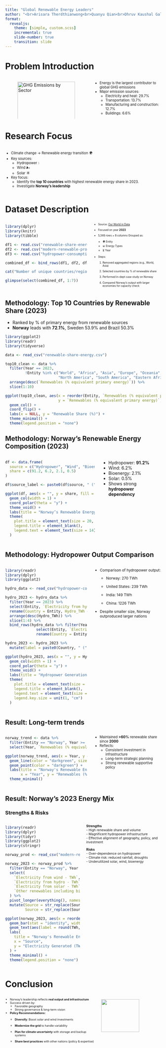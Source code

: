 ```yaml
---
title: "Global Renewable Energy Leaders"
author: "<br>Arisara Therdthianwong<br>Quanyu Qian<br>Dhruv Kaushal Gal"
format:
  revealjs:
    theme: [simple, custom.scss]
    incremental: true
    slide-number: true
    transition: slide
---
```


# Problem Introduction

::::: columns
::: {.column width="55%"}
![GHG Emissions by Sector](images/all-gas.png){#fig-ghg width="100%"}
:::

::: {.column width="45%"}
<div style="font-size:80%">
-   Energy is the largest contributor to global GHG emissions
-   Major emission sources:
    -   Electricity and heat: 29.7%
    -   Transportation: 13.7%
    -   Manufacturing and construction: 12.7%
    -   Buildings: 6.6%
</div>
:::
:::::

# Research Focus

::::: columns
::: {.column width="100%"}
<div style="font-size:80%">
- Climate change → Renewable energy transition 🌍  
- Key sources:  
  - Hydropower 💧  
  - Wind 🌬️  
  - Solar ☀️
-   Key focus:
    -   Identify the **top 10 countries** with highest renewable energy share in 2023.
    -   Investigate **Norway's leadership**
</div>
:::
:::::

# Dataset Description

::::: columns
::: {.column width="55%"}

```r
library(dplyr)
library(knitr)
library(tibble)

df1 <- read.csv("renewable-share-energy.csv", fileEncoding = "UTF-8-BOM")
df2 <- read.csv("modern-renewable-prod.csv", fileEncoding = "UTF-8-BOM")
df3 <- read.csv("hydropower-consumption.csv", fileEncoding = "UTF-8-BOM")

combined_df <- bind_rows(df1, df2, df3)

cat("Number of unique countries/regions:", n_distinct(combined_df$Entity), "\n\n")

glimpse(select(combined_df, 1:7))

```
:::
::: {.column width="45%"}


<div style="font-size:60%">
-   Source: [Our World in Data](https://ourworldindata.org/renewable-energy)
-   Focused on year **2023**
-   5,346 rows × 8 columns
Grouped as:
	-	🌍 Entity
	-	📊 Energy Types
	-	⏳  Year
-   Steps:

    1.  Removed aggregated regions (e.g., World, Asia)

    2.  Selected countries by % of renewable share

    3.  Performed in-dept case study on Norway

    4.  Compared Norway's output with larger economies for capacity check
</div>
:::
::::: 


## Methodology: Top 10 Countries by Renewable Share (2023)

-   Ranked by % of primary energy from renewable sources
-   **Norway** leads with **72.1%**, Sweden 53.9% and Brazil 50.3%

```r
library(ggplot2)
library(readr)
library(tidyverse)

data <- read_csv("renewable-share-energy.csv")

top10_clean <- data %>%
  filter(Year == 2023, 
         !Entity %in% c("World", "Africa", "Asia", "Europe", "Oceania", 
                        "North America", "South America", "Eastern Africa (EI)")) %>%
  arrange(desc(`Renewables (% equivalent primary energy)`)) %>%
  slice(1:10)

ggplot(top10_clean, aes(x = reorder(Entity, `Renewables (% equivalent primary energy)`), 
                        y = `Renewables (% equivalent primary energy)`, fill = Entity)) +
  geom_col() +
  coord_flip() +
  labs(x = NULL, y = "Renewable Share (%)") +
  theme_minimal() +
  theme(legend.position = "none")
```

## Methodology: Norway's Renewable Energy Composition (2023)

::::: columns
::: {.column width="60%"}
```r
df <- data.frame(
  source = c("Hydropower", "Wind", "Bioenergy", "Solar"),
  share = c(91.2, 6.2, 2.1, 0.5)
)

df$source_label <- paste0(df$source, " (", df$share, "%)")

ggplot(df, aes(x = "", y = share, fill = source_label)) +
  geom_col(width = 1) +
  coord_polar(theta = "y") +
  theme_void() +
  labs(title = "Norway’s Renewable Energy Composition (2023)") +
  theme(
    plot.title = element_text(size = 20, face = "bold", hjust = 0.5),
    legend.title = element_blank(), 
    legend.text = element_text(size = 14)  
  )
```
:::
::: {.column width="40%"}
- Hydropower: **91.2%**  
- Wind: 6.2%  
- Bioenergy: 2.1%  
- Solar: 0.5%  
- Shows strong **hydropower dependency**
:::
:::::

## Methodology: Hydropower Output Comparison

::::: columns
::: {.column width="55%"}
```r
library(readr)
library(dplyr)
library(ggplot2)

hydro_data <- read_csv("hydropower-consumption.csv")

hydro_2023 <- hydro_data %>%
  filter(Year == 2023) %>%
  select(Entity, `Electricity from hydro - TWh`) %>%
  rename(Country = Entity, Hydro_TWh = `Electricity from hydro - TWh`) %>%
  arrange(desc(Hydro_TWh)) %>%
  slice(1:4) %>%
  bind_rows(hydro_data %>% filter(Year == 2023, Entity == "Norway") %>%
              select(Entity, `Electricity from hydro - TWh`) %>%
              rename(Country = Entity, Hydro_TWh = `Electricity from hydro - TWh`))

hydro_2023 <- hydro_2023 %>%
  mutate(label = paste0(Country, " (", round(Hydro_TWh, 2), " TWh)"))

ggplot(hydro_2023, aes(x = "", y = Hydro_TWh, fill = label)) +
  geom_col(width = 1) +
  coord_polar(theta = "y") +
  theme_void() +
  labs(title = "Hydropower Generation by Country (2023)") +
  theme(
    plot.title = element_text(size = 20, face = "bold", hjust = 0.5),
    legend.title = element_blank(),
    legend.text = element_text(size = 14),
    legend.key.size = unit(1, "cm")
  )
```
:::
::: {.column width="45%"}

<div style="font-size:85%">
-   Comparison of hydropower output:

    -   Norway: 270 TWh

    -   United States: 239 TWh

    -   India: 149 TWh

    -   China: 1226 TWh

-   Despite smaller size, Norway outproduced larger nations
</div>
:::
:::::

## Result: Long-term trends


::::: columns
::: {.column width="55%"}
```r
norway_trend <- data %>%
  filter(Entity == "Norway", Year >= 2000) %>%
  select(Year, `Renewables (% equivalent primary energy)`)

ggplot(norway_trend, aes(x = Year, y = `Renewables (% equivalent primary energy)`)) +
  geom_line(color = "darkgreen", size = 1.2) +
  geom_point(color = "darkgreen") +
  labs(title = "Norway's Renewable Energy Share Over Time",
       x = "Year", y = "Renewables (% of Primary Energy)") +
  theme_minimal()
```
:::

::: {.column width="45%"}
<div style="font-size:80%">

-   Maintained **>60%** renewable share since **2000**
-   Reflects:
    -   Consistent investment in infrastructure  
    -   Long-term strategic planning  
    -   Strong renewable supportive policy  

</div>
:::
:::::

## Result: Norway’s 2023 Energy Mix
### Strengths & Risks
::::: columns
::: {.column width="50%"}
```r
library(readr)
library(dplyr)
library(tidyr)
library(ggplot2)
library(stringr)

norway_prod <- read_csv("modern-renewable-prod.csv")

norway_2023 <- norway_prod %>%
  filter(Entity == "Norway", Year == 2023) %>%
  select(
    `Electricity from wind - TWh`,
    `Electricity from hydro - TWh`,
    `Electricity from solar - TWh`,
    `Other renewables including bioenergy - TWh`
  ) %>%
  pivot_longer(everything(), names_to = "Source", values_to = "TWh") %>%
  mutate(Source = str_replace(Source, "Electricity from ", ""),
         Source = str_replace(Source, " - TWh", ""))

ggplot(norway_2023, aes(x = reorder(Source, -TWh), y = TWh, fill = Source)) +
  geom_bar(stat = "identity", width = 0.6) +
  geom_text(aes(label = round(TWh, 1)), vjust = -0.3) +
  labs(
    title = "Norway's Renewable Energy Mix (2023)",
    x = "Source",
    y = "Electricity Generated (TWh)"
  ) +
  theme_minimal() +
  theme(legend.position = "none")

```
:::
::: {.column width="50%"}

<div style="font-size:75%">

**Strengths**  
- High renewable share and volume  
- Magnificent hydropower infrastructure  
- Effective alignment of geography, policy, and investment  

**Risks**  
- Over-dependence on hydropower  
- Climate risk: reduced rainfall, droughts  
- Underutilized solar, wind, bioenergy  

</div>

:::
:::


# Conclusion

::::: columns
::: {.column width="60%"}
<div style="font-size:65%">
- Norway’s leadership reflects **real output and infrastructure**
- Success driven by:
    - Favorable geography
    - Strong governance & long-term vision
-   **Policy Recommendations:**
    -   **Diversify**: Boost solar and wind investments

    -   **Modernize the grid** to handle variability

    -   **Plan for climate uncertainty** with storage and backup systems

    -   **Share best practices** with other nations (policy & expertise)\
</div>
:::

::: {.column width="40%"}
![](images/policy.png){width="80%"}
:::
:::::
